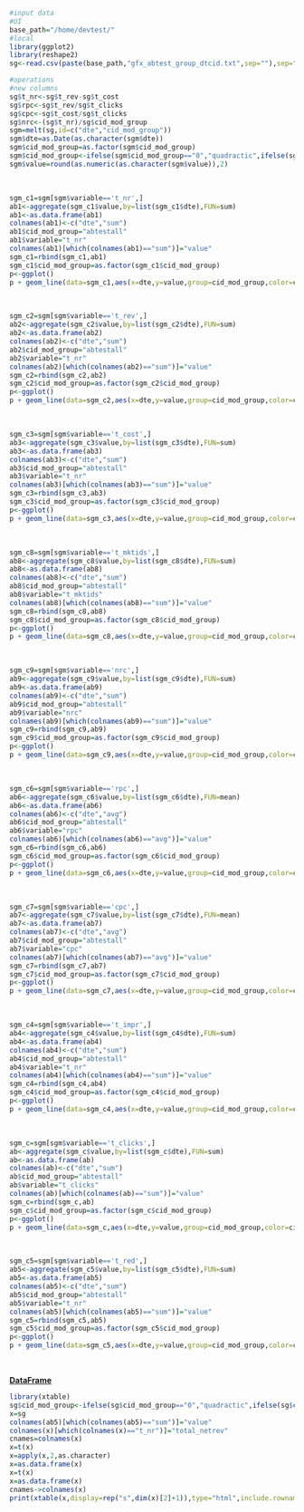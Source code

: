 ```r
#input data
#UI
base_path="/home/devtest/"
#local
library(ggplot2)
library(reshape2)
sg<-read.csv(paste(base_path,"gfx_abtest_group_dtcid.txt",sep=""),sep="\t")
```

```r
#operations
#new columns
sg$t_nr<-sg$t_rev-sg$t_cost
sg$rpc<-sg$t_rev/sg$t_clicks
sg$cpc<-sg$t_cost/sg$t_clicks
sg$nrc<-(sg$t_nr)/sg$cid_mod_group
sgm=melt(sg,id=c("dte","cid_mod_group"))
sgm$dte=as.Date(as.character(sgm$dte))
sgm$cid_mod_group=as.factor(sgm$cid_mod_group)
sgm$cid_mod_group<-ifelse(sgm$cid_mod_group=="0","quadractic",ifelse(sgm$cid_mod_group=="1","quadratic_simulator","quadratic_synthscore"))
sgm$value=round(as.numeric(as.character(sgm$value)),2)
```
<br/>

```r
sgm_c1=sgm[sgm$variable=='t_nr',]
ab1<-aggregate(sgm_c1$value,by=list(sgm_c1$dte),FUN=sum)
ab1<-as.data.frame(ab1)
colnames(ab1)<-c("dte","sum")
ab1$cid_mod_group="abtestall"
ab1$variable="t_nr"
colnames(ab1)[which(colnames(ab1)=="sum")]="value"
sgm_c1=rbind(sgm_c1,ab1)
sgm_c1$cid_mod_group=as.factor(sgm_c1$cid_mod_group)
p<-ggplot()
p + geom_line(data=sgm_c1,aes(x=dte,y=value,group=cid_mod_group,color=cid_mod_group))+xlab("Date")+ylab("Sum of Net_Revenue")+ggtitle("Sum of Net Revenue per date for each cid group analysis")
```
<br/>

```r
sgm_c2=sgm[sgm$variable=='t_rev',]
ab2<-aggregate(sgm_c2$value,by=list(sgm_c2$dte),FUN=sum)
ab2<-as.data.frame(ab2)
colnames(ab2)<-c("dte","sum")
ab2$cid_mod_group="abtestall"
ab2$variable="t_nr"
colnames(ab2)[which(colnames(ab2)=="sum")]="value"
sgm_c2=rbind(sgm_c2,ab2)
sgm_c2$cid_mod_group=as.factor(sgm_c2$cid_mod_group)
p<-ggplot()
p + geom_line(data=sgm_c2,aes(x=dte,y=value,group=cid_mod_group,color=cid_mod_group))+xlab("Date")+ylab("Sum of Revenue")+ggtitle("Sum of Revenue per date for each cid group")
```
<br/>

```r
sgm_c3=sgm[sgm$variable=='t_cost',]
ab3<-aggregate(sgm_c3$value,by=list(sgm_c3$dte),FUN=sum)
ab3<-as.data.frame(ab3)
colnames(ab3)<-c("dte","sum")
ab3$cid_mod_group="abtestall"
ab3$variable="t_nr"
colnames(ab3)[which(colnames(ab3)=="sum")]="value"
sgm_c3=rbind(sgm_c3,ab3)
sgm_c3$cid_mod_group=as.factor(sgm_c3$cid_mod_group)
p<-ggplot()
p + geom_line(data=sgm_c3,aes(x=dte,y=value,group=cid_mod_group,color=cid_mod_group))+xlab("Date")+ylab("Sum of Cost")+ggtitle("Sum of Cost per date for each cid group")
```
<br/>

```r
sgm_c8=sgm[sgm$variable=='t_mktids',]
ab8<-aggregate(sgm_c8$value,by=list(sgm_c8$dte),FUN=sum)
ab8<-as.data.frame(ab8)
colnames(ab8)<-c("dte","sum")
ab8$cid_mod_group="abtestall"
ab8$variable="t_mktids"
colnames(ab8)[which(colnames(ab8)=="sum")]="value"
sgm_c8=rbind(sgm_c8,ab8)
sgm_c8$cid_mod_group=as.factor(sgm_c8$cid_mod_group)
p<-ggplot()
p + geom_line(data=sgm_c8,aes(x=dte,y=value,group=cid_mod_group,color=cid_mod_group))+xlab("Date")+ylab("Count  of mktid")+ggtitle("Count of mktid per date for each cid group")
```
<br/>
```r
sgm_c9=sgm[sgm$variable=='nrc',]
ab9<-aggregate(sgm_c9$value,by=list(sgm_c9$dte),FUN=sum)
ab9<-as.data.frame(ab9)
colnames(ab9)<-c("dte","sum")
ab9$cid_mod_group="abtestall"
ab9$variable="nrc"
colnames(ab9)[which(colnames(ab9)=="sum")]="value"
sgm_c9=rbind(sgm_c9,ab9)
sgm_c9$cid_mod_group=as.factor(sgm_c9$cid_mod_group)
p<-ggplot()
p + geom_line(data=sgm_c9,aes(x=dte,y=value,group=cid_mod_group,color=cid_mod_group))+xlab("Date")+ylab("%age change of netrev")+ggtitle("%age of netrev per date for each cid group")
```
<br/>
```r
sgm_c6=sgm[sgm$variable=='rpc',]
ab6<-aggregate(sgm_c6$value,by=list(sgm_c6$dte),FUN=mean)
ab6<-as.data.frame(ab6)
colnames(ab6)<-c("dte","avg")
ab6$cid_mod_group="abtestall"
ab6$variable="rpc"
colnames(ab6)[which(colnames(ab6)=="avg")]="value"
sgm_c6=rbind(sgm_c6,ab6)
sgm_c6$cid_mod_group=as.factor(sgm_c6$cid_mod_group)
p<-ggplot()
p + geom_line(data=sgm_c6,aes(x=dte,y=value,group=cid_mod_group,color=cid_mod_group))+xlab("Date")+ylab("Average of RPC")+ggtitle("Average RPC per date for each cid group")
```
<br/>

```r
sgm_c7=sgm[sgm$variable=='cpc',]
ab7<-aggregate(sgm_c7$value,by=list(sgm_c7$dte),FUN=mean)
ab7<-as.data.frame(ab7)
colnames(ab7)<-c("dte","avg")
ab7$cid_mod_group="abtestall"
ab7$variable="cpc"
colnames(ab7)[which(colnames(ab7)=="avg")]="value"
sgm_c7=rbind(sgm_c7,ab7)
sgm_c7$cid_mod_group=as.factor(sgm_c7$cid_mod_group)
p<-ggplot()
p + geom_line(data=sgm_c7,aes(x=dte,y=value,group=cid_mod_group,color=cid_mod_group))+xlab("Date")+ylab("Average of CPC")+ggtitle("Average CPC per date for each cid group")
```
<br/>
```r
sgm_c4=sgm[sgm$variable=='t_impr',]
ab4<-aggregate(sgm_c4$value,by=list(sgm_c4$dte),FUN=sum)
ab4<-as.data.frame(ab4)
colnames(ab4)<-c("dte","sum")
ab4$cid_mod_group="abtestall"
ab4$variable="t_nr"
colnames(ab4)[which(colnames(ab4)=="sum")]="value"
sgm_c4=rbind(sgm_c4,ab4)
sgm_c4$cid_mod_group=as.factor(sgm_c4$cid_mod_group)
p<-ggplot()
p + geom_line(data=sgm_c4,aes(x=dte,y=value,group=cid_mod_group,color=cid_mod_group))+xlab("Date")+ylab("Sum of Imressions")+ggtitle("Sum of Impressions per date for each cid group")
```
<br/>

```r
sgm_c=sgm[sgm$variable=='t_clicks',]
ab<-aggregate(sgm_c$value,by=list(sgm_c$dte),FUN=sum)
ab<-as.data.frame(ab)
colnames(ab)<-c("dte","sum")
ab$cid_mod_group="abtestall"
ab$variable="t_clicks"
colnames(ab)[which(colnames(ab)=="sum")]="value"
sgm_c=rbind(sgm_c,ab)
sgm_c$cid_mod_group=as.factor(sgm_c$cid_mod_group)
p<-ggplot()
p + geom_line(data=sgm_c,aes(x=dte,y=value,group=cid_mod_group,color=cid_mod_group))+xlab("Date")+ylab("Sum of Clicks")+ggtitle("Sum of Clicks per date for each cid group")
```
<br/>

```r
sgm_c5=sgm[sgm$variable=='t_red',]
ab5<-aggregate(sgm_c5$value,by=list(sgm_c5$dte),FUN=sum)
ab5<-as.data.frame(ab5)
colnames(ab5)<-c("dte","sum")
ab5$cid_mod_group="abtestall"
ab5$variable="t_nr"
colnames(ab5)[which(colnames(ab5)=="sum")]="value"
sgm_c5=rbind(sgm_c5,ab5)
sgm_c5$cid_mod_group=as.factor(sgm_c5$cid_mod_group)
p<-ggplot()
p + geom_line(data=sgm_c5,aes(x=dte,y=value,group=cid_mod_group,color=cid_mod_group))+xlab("Date")+ylab("Sum of Redirects")+ggtitle("Sum of Redirects per date for each cid group")
```
<br/>

<p><b><u> DataFrame</u></b></p>
```r
library(xtable)
sg$cid_mod_group<-ifelse(sg$cid_mod_group=="0","quadractic",ifelse(sg$cid_mod_group=="1","quadratic_simulator","quadratic_synthscore"))
x=sg
colnames(ab5)[which(colnames(ab5)=="sum")]="value"
colnames(x)[which(colnames(x)=="t_nr")]="total_netrev"
cnames=colnames(x)
x=t(x)
x=apply(x,2,as.character)
x=as.data.frame(x)
x=t(x)
x=as.data.frame(x)
cnames->colnames(x)
print(xtable(x,display=rep("s",dim(x)[2]+1)),type="html",include.rownames=FALSE)
```
<br/>